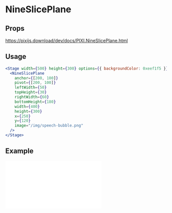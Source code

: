 # NineSlicePlane

## Props

https://pixijs.download/dev/docs/PIXI.NineSlicePlane.html

## Usage

```jsx live
<Stage width={500} height={300} options={{ backgroundColor: 0xeef1f5 }}>
  <NineSlicePlane
    anchor={[200, 100]}
    pivot={[200, 100]}
    leftWidth={50}
    topHeight={30}
    rightWidth={60}
    bottomHeight={180}
    width={400}
    height={300}
    x={250}
    y={120}
    image="/img/speech-bubble.png"
  />
</Stage>
```

## Example

<iframe
  height={500}
  scrolling="no"
  title="Nine Slice Plane"
  src="//codepen.io/inlet/embed/8bf47b3e9a4539c472ea2836780c59eb/?height=300&theme-id=33987&default-tab=result&embed-version=2"
  frameBorder="no"
  allowFullScreen={true}
  style={{ width: '100%' }}
/>
